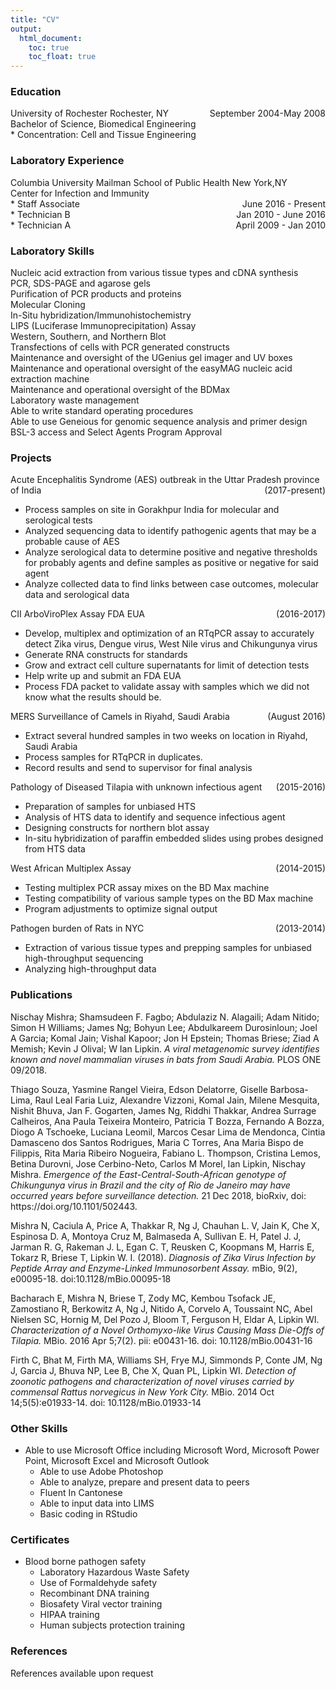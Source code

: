 ```yaml
---
title: "CV"
output: 
  html_document:
    toc: true
    toc_float: true
---
```

### Education	
<p>
University of Rochester	Rochester, NY <span style ="float:right">September 2004-May 2008 </span>  <br>
Bachelor of Science, Biomedical Engineering	<br>
* Concentration: Cell and Tissue Engineering
<br></p>

### Laboratory Experience

Columbia University Mailman School of Public Health	New York,NY<br>
Center for Infection and Immunity	<br>
* Staff Associate             <span style ="float:right">June 2016 - Present</span>
<br>
* Technician B <span style ="float:right">Jan 2010 - June 2016</span><br>
* Technician A <span style ="float:right">April 2009 - Jan 2010</span><br>

### Laboratory Skills	
<p>
Nucleic acid extraction from various tissue types and cDNA synthesis <br>
PCR, SDS-PAGE and agarose gels<br>
Purification of PCR products and proteins<br>
Molecular Cloning<br>
In-Situ hybridization/Immunohistochemistry<br>
LIPS (Luciferase Immunoprecipitation) Assay<br>
Western, Southern, and Northern Blot<br>
Transfections of cells with PCR generated constructs<br>
Maintenance and oversight of the UGenius gel imager and UV boxes<br>
Maintenance and operational oversight of the easyMAG nucleic acid extraction machine<br>
Maintenance and operational oversight of the BDMax<br>
Laboratory waste management<br>
Able to write standard operating procedures <br>
Able to use Geneious for genomic sequence analysis and primer design<br>
BSL-3 access and Select Agents Program Approval<br>
</p> 
### Projects	

<p>Acute Encephalitis Syndrome (AES) outbreak in the Uttar Pradesh province of India <span style=" float:right"> (2017-present) </span> <br> </p> 
* Process samples on site in Gorakhpur India for molecular and serological tests<br>
* Analyzed sequencing data to identify pathogenic agents that may be a probable cause of AES<br>
* Analyze serological data to determine positive and negative thresholds for probably agents and define samples as positive or negative for said agent<br>
* Analyze collected data to find links between case outcomes, molecular data and serological data<br>

<p>CII ArboViroPlex Assay FDA EUA  <span style="float:right"> (2016-2017) </span> <br> </p> 
* Develop, multiplex and optimization of an RTqPCR assay to accurately detect Zika virus, Dengue virus, West Nile virus and Chikungunya virus<br>
* Generate RNA constructs for standards<br>
* Grow and extract cell culture supernatants for limit of detection tests<br>
* Help write up and submit an FDA EUA <br>
* Process FDA packet to validate assay with samples which we did not know what the results should be.<br>

<p>MERS Surveillance of Camels in Riyahd, Saudi Arabia <span style="float:right">(August 2016)	</span> <br> </p>
* Extract several hundred samples in two weeks on location in Riyahd, Saudi Arabia
* Process samples for RTqPCR in duplicates.
* Record results and send to supervisor for final analysis

<p>Pathology of Diseased Tilapia with unknown infectious agent <span style="float:right">(2015-2016)</span> <br> </p>
* Preparation of samples for unbiased HTS
* Analysis of HTS data to identify and sequence infectious agent
* Designing constructs for northern blot assay
* In-situ hybridization of paraffin embedded slides using probes designed from HTS data

<p>West African Multiplex Assay <span style="float:right"> (2014-2015) </span> <br> </p>
* Testing multiplex PCR assay mixes on the BD Max machine
* Testing compatibility of various sample types on the BD Max machine
* Program adjustments to optimize signal output 
 
<p> Pathogen burden of Rats in NYC <span style="float:right"> (2013-2014) </span> <br> </p>
* Extraction of various tissue types and prepping samples for unbiased high-throughput sequencing 
* Analyzing high-throughput data
 

### Publications	

Nischay Mishra; Shamsudeen F. Fagbo; Abdulaziz N. Alagaili; Adam Nitido; Simon H Williams; James Ng; Bohyun Lee; Abdulkareem Durosinloun; Joel A Garcia; Komal Jain; Vishal Kapoor; Jon H Epstein; Thomas Briese; Ziad A Memish; Kevin J Olival; W Ian Lipkin. <i>A viral metagenomic survey identifies known and novel mammalian viruses in bats from Saudi Arabia.</i> PLOS ONE 09/2018. 
 
Thiago Souza, Yasmine Rangel Vieira, Edson Delatorre, Giselle Barbosa-Lima, Raul Leal Faria Luiz, Alexandre Vizzoni, Komal Jain, Milene Mesquita, Nishit Bhuva, Jan F. Gogarten, James Ng, Riddhi Thakkar, Andrea Surrage Calheiros, Ana Paula Teixeira Monteiro, Patricia T Bozza, Fernando A Bozza, Diogo A Tschoeke, Luciana Leomil, Marcos Cesar Lima de Mendonca, Cintia Damasceno dos Santos Rodrigues, Maria C Torres, Ana Maria Bispo de Filippis, Rita Maria Ribeiro Nogueira, Fabiano L. Thompson, Cristina Lemos, Betina Durovni, Jose Cerbino-Neto, Carlos M Morel, Ian Lipkin, Nischay Mishra. <i>Emergence of the East-Central-South-African genotype of Chikungunya virus in Brazil and the city of Rio de Janeiro may have occurred years before surveillance detection.</i> 21 Dec 2018, bioRxiv, doi: https://doi.org/10.1101/502443.

Mishra N, Caciula A, Price A, Thakkar R, Ng J, Chauhan L. V, Jain K, Che X, Espinosa D. A, Montoya Cruz M, Balmaseda A, Sullivan E. H, Patel  J. J, Jarman R. G, Rakeman J. L, Egan C. T, Reusken C, Koopmans M, Harris E, Tokarz R, Briese T, Lipkin W. I. (2018). <i>Diagnosis of Zika Virus Infection by Peptide Array and Enzyme-Linked Immunosorbent Assay.</i> mBio, 9(2), e00095-18. doi:10.1128/mBio.00095-18

Bacharach E, Mishra N, Briese T, Zody MC, Kembou Tsofack JE, Zamostiano R, Berkowitz A, Ng J, Nitido A, Corvelo A, Toussaint NC, Abel Nielsen SC, Hornig M, Del Pozo J, Bloom T, Ferguson H, Eldar A, Lipkin WI. <i>Characterization of a Novel Orthomyxo-like Virus Causing Mass Die-Offs of Tilapia.</i> MBio. 2016 Apr 5;7(2). pii: e00431-16. doi: 10.1128/mBio.00431-16

Firth C, Bhat M, Firth MA, Williams SH, Frye MJ, Simmonds P, Conte JM, Ng J, Garcia J, Bhuva NP, Lee B, Che X, Quan PL, Lipkin WI. <i>Detection of zoonotic pathogens and characterization of novel viruses carried by commensal Rattus norvegicus in New York City.</i> MBio. 2014 Oct 14;5(5):e01933-14. doi: 10.1128/mBio.01933-14 

### Other Skills
  * Able to use Microsoft Office including Microsoft Word, Microsoft Power Point, Microsoft Excel and Microsoft Outlook
	* Able to use Adobe Photoshop 
	* Able to analyze, prepare and present data to peers
	* Fluent In Cantonese
	* Able to input data into LIMS 
	* Basic coding in RStudio

### Certificates
  * Blood borne pathogen safety
	* Laboratory Hazardous Waste Safety
	* Use of Formaldehyde safety
	* Recombinant DNA training
	* Biosafety Viral vector training
	* HIPAA training
	* Human subjects protection training 
 
### References
References available upon request




